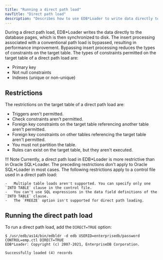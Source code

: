 ```yaml
---
title: "Running a direct path load"
navTitle: "Direct path load"
description: "Describes how to use EDB*Loader to write data directly to the database pages"
---
```


<div id="direct_path_load" class="registered_link"></div>

During a direct path load, EDB\*Loader writes the data directly to the database pages, which is then synchronized to disk. The insert processing associated with a conventional path load is bypassed, resulting in performance improvement. Bypassing insert processing reduces the types of constraints on the target table. The types of constraints permitted on the target table of a direct path load are:

-   Primary key
-   Not null constraints
-   Indexes (unique or non-unique)

## Restrictions

The restrictions on the target table of a direct path load are:

-   Triggers aren't permitted.
-   Check constraints aren't permitted.
-   Foreign key constraints on the target table referencing another table aren't permitted.
-   Foreign key constraints on other tables referencing the target table aren't permitted.
-   You must not partition the table.
-   Rules can exist on the target table, but they aren't executed.

!!! Note
    Currently, a direct path load in EDB\*Loader is more restrictive than in Oracle SQL\*Loader. The preceding restrictions don't apply to Oracle SQL\*Loader in most cases. The following restrictions apply to a control file used in a direct path load:

    -   Multiple table loads aren't supported. You can specify only one `INTO TABLE` clause in the control file.
    -   You can't use SQL expressions in the data field definitions of the `INTO TABLE` clause.
    -   The `FREEZE` option isn't supported for direct path loading.

## Running the direct path load

To run a direct path load, add the `DIRECT=TRUE` option:

```shell
$ /usr/edb/as14/bin/edbldr -d edb USERID=enterprisedb/password
CONTROL=emp.ctl DIRECT=TRUE
EDB*Loader: Copyright (c) 2007-2021, EnterpriseDB Corporation.

Successfully loaded (4) records
```
